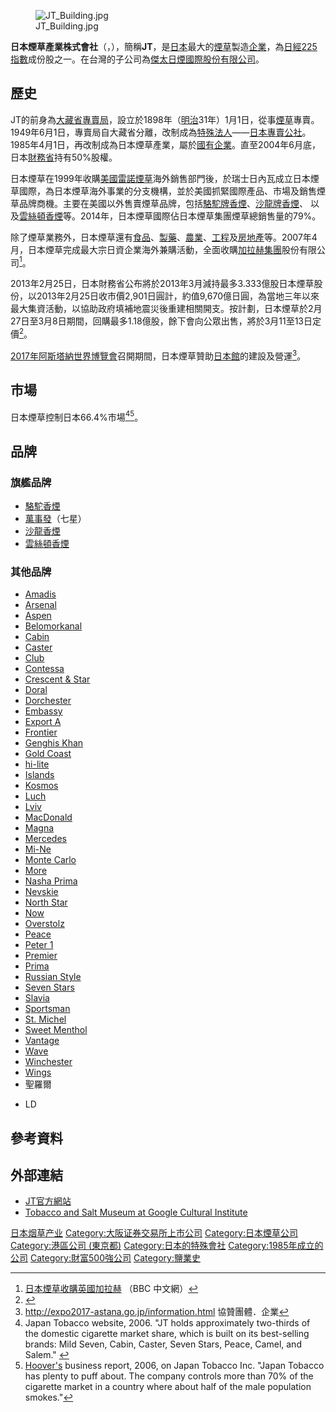 {{Otheruses|subject=一家日本菸草製造企業|other=JT的其他意思|JT}}
{{japanese|japanese=日本たばこ産業|kana=にほんたばこさんぎょう|romaji=Nihon Tabako Sangyō}}
{{Infobox_Company
| company_name   = 日本煙草產業株式會社<br/>{{lang|ja|日本たばこ産業株式会社}}
| company_name_en= Japan Tobacco Inc.
| company_logo   = [[File:Japan_Tobacco_logo.svg|150px]] 
| company_type   = [[上市公司|上市公司]]
| abbreviated_name = JT
| market_information = {{tyo|2914}}
| foundation     = 1985年4月1日
| location       = {{JPN}}<br/>[[東京都|東京都]][[港區_(東京都)|港區]][[虎之門|虎之門]]二丁目2番1号
| zip_code       = [[〒|〒]]105-8422
| telephone_no   = +81 3-3582-3111
| key_people     = [[木村宏|木村宏]]（董事兼[[CEO|CEO]]）
| industry       = [[菸草|菸草]]、[[藥品|藥品]]、[[食品|食品]]
| products       = [[香菸|香菸]]
| revenue        = {{profit}}¥ 6兆4,097億[[日円|日円]]（2008年）
| net_income     = {{profit}}¥ 2015億4200萬[[日圓|日圓]]（2005年）
| num_employees  = 45,143（2007年）
| company_slogan = ''The Delight Factory''
| homepage       = [http://www.jti.co.jp/ www.jti.co.jp]
| accounting_period = 每年3月31日
}}
[[File:JT_Building.jpg|thumb]]

'''日本煙草產業株式會社'''（{{lang-ja|日本たばこ産業株式会社}}，{{lang-en|Japan Tobacco Inc.}}），簡稱'''JT'''，是[[日本|日本]]最大的[[煙草|煙草]]製造[[企業|企業]]，為[[日經225指數|日經225指數]]成份股之一。在台灣的子公司為[[傑太日煙|傑太日煙國際股份有限公司]]。

== 歷史 ==
JT的前身為[[大藏省|大藏省]][[大藏省專賣局|專賣局]]，設立於1898年（[[明治|明治]]31年）1月1日，從事[[煙草|煙草]]專賣。1949年6月1日，專賣局自大藏省分離，改制成為[[特殊法人|特殊法人]]——[[日本專賣公社|日本專賣公社]]。1985年4月1日，再改制成為日本煙草產業，屬於[[國有企業|國有企業]]。直至2004年6月底，日本[[財務省|財務省]]持有50%股權。

日本煙草在1999年收購[[美國|美國]][[雷諾煙草|雷諾煙草]]海外銷售部門後，於瑞士日內瓦成立日本煙草國際，為日本煙草海外事業的分支機構，並於美國抓緊國際產品、市場及銷售煙草品牌商機。主要在美國以外售賣煙草品牌，包括[[駱駝牌香煙|駱駝牌香煙]]、[[沙龍牌香煙|沙龍牌香煙]]、 以及[[雲絲頓香煙|雲絲頓香煙]]等。2014年，日本煙草國際佔日本煙草集團煙草總銷售量的79%。

除了煙草業務外，日本煙草還有[[食品|食品]]、[[製藥|製藥]]、[[農業|農業]]、[[工程|工程]]及[[房地產|房地產]]等。2007年4月，日本煙草完成最大宗日資企業海外兼購活動，全面收購[[加拉赫集團|加拉赫集團]]股份有限公司<ref>[http://news.bbc.co.uk/chinese/trad/hi/newsid_6180000/newsid_6183000/6183073.stm 日本煙草收購英國加拉赫] {{Wayback|url=http://news.bbc.co.uk/chinese/trad/hi/newsid_6180000/newsid_6183000/6183073.stm |date=20210101122453 }}（BBC 中文網）</ref>。

2013年2月25日，日本財務省公布將於2013年3月減持最多3.333億股日本煙草股份，以2013年2月25日收市價2,901日圓計，約值9,670億日圓，為當地三年以來最大集資活動，以協助政府填補地震災後重建相關開支。按計劃，日本煙草於2月27日至3月8日期間，回購最多1.18億股，餘下會向公眾出售，將於3月11至13日定價<ref>{{Cite web |url=http://orientaldaily.on.cc/cnt/finance/20130226/00202_018.html |title=《財務省沽日本煙草套803億》，東方日報，2013年2月26日 |access-date=2014年2月22日 |archive-date=2021年1月1日 |archive-url=https://web.archive.org/web/20210101122520/http://orientaldaily.on.cc/cnt/finance/20130226/00202_018.html |dead-url=no }}</ref>。

[[2017年阿斯塔納世界博覽會|2017年阿斯塔納世界博覽會]]召開期間，日本煙草贊助[[2017年阿斯塔納世界博覽會日本館|日本館]]的建設及營運<ref>http://expo2017-astana.go.jp/information.html {{Wayback|url=http://expo2017-astana.go.jp/information.html |date=20170827130332 }} 協贊團體．企業</ref>。

== 市場 ==
日本煙草控制日本66.4%市場<ref>Japan Tobacco website, 2006. "JT holds approximately two-thirds of the domestic cigarette market share, which is built on its best-selling brands: Mild Seven, Cabin, Caster, Seven Stars, Peace, Camel, and Salem." {{cite web |url=http://www.jti.co.jp/JTI_E/outline/kokunai2.html |title=存档副本 |accessdate=2007-01-14 |deadurl=yes |archiveurl=https://web.archive.org/web/20061218022432/http://www.jti.co.jp/JTI_E/outline/kokunai2.html |archivedate=2006-12-18 }}</ref><ref>[[Hoover's|Hoover's]] business report, 2006, on Japan Tobacco Inc. "Japan Tobacco has plenty to puff about. The company controls more than 70% of the cigarette market in a country where about half of the male population smokes."</ref>。

== 品牌 ==
===旗艦品牌===
* [[駱駝香煙|駱駝香煙]]
* [[萬事發|萬事發]]（七星）
* [[沙龍香煙|沙龍香煙]]
* [[雲絲頓香煙|雲絲頓香煙]]

=== 其他品牌 ===
{{div col|colwidth=20em}}
* [[Amadis|Amadis]]
* [[Arsenal|Arsenal]]
* [[Aspen|Aspen]]
* [[Belomorkanal_(香煙)|Belomorkanal]]
* [[Cabin|Cabin]]
* [[Caster|Caster]]
* [[Club|Club]]
* [[Contessa|Contessa]]
* [[Crescent_&_Star|Crescent & Star]]
* [[Doral|Doral]]
* [[Dorchester_(香煙)|Dorchester]]
* [[Embassy|Embassy]]
* [[Export_A|Export A]]
* [[Frontier|Frontier]]
* [[Genghis_Khan|Genghis Khan]]
* [[Gold_Coast|Gold Coast]]
* [[hi-lite|hi-lite]]
* [[Islands|Islands]]
* [[Kosmos|Kosmos]]
* [[Luch|Luch]]
* [[Lviv|Lviv]]
* [[MacDonald|MacDonald]]
* [[Magna|Magna]]
* [[Mercedes_(香煙)|Mercedes]]
* [[Mi-Ne|Mi-Ne]]
* [[Monte_Carlo_(香煙)|Monte Carlo]]
* [[More_(香煙)|More]]
* [[Nasha_Prima|Nasha Prima]]
* [[Nevskie|Nevskie]]
* [[North_Star|North Star]]
* [[Now_(香煙)|Now]]
* [[Overstolz|Overstolz]]
* [[Peace_(香煙)|Peace]]
* [[Peter_1|Peter 1]]
* [[Premier|Premier]]
* [[Prima|Prima]]
* [[Russian_Style|Russian Style]]
* [[Seven_Stars|Seven Stars]]
* [[Slavia|Slavia]]
* [[Sportsman|Sportsman]]
* [[St._Michel|St. Michel]]
* [[Sweet_Menthol|Sweet Menthol]]
* [[Vantage|Vantage]]
* [[Wave_(香煙)|Wave]]
* [[Winchester_(香煙)|Winchester]]
* [[Wings_(香煙)|Wings]]
* 聖羅爾
{{div col end}}
* LD

==參考資料==
{{Reflist}}

==外部連結==
*[http://www.jti.co.jp/ JT官方網站] {{Wayback|url=http://www.jti.co.jp/ |date=20090508061747 }}{{ja}}
* [https://www.google.com/culturalinstitute/beta/partner/tobacco-and-salt-museum Tobacco and Salt Museum at Google Cultural Institute] {{Wayback|url=https://www.google.com/culturalinstitute/beta/partner/tobacco-and-salt-museum |date=20161130062704 }}

{{TOPIX 100}}
{{日經平均指數}}
{{特殊法人}}
{{Authority control}}
[[Category:日本烟草产业|]]
[[Category:大阪证券交易所上市公司|Category:大阪证券交易所上市公司]]
[[Category:日本煙草公司|Category:日本煙草公司]]
[[Category:港區公司_(東京都)|Category:港區公司 (東京都)]]
[[Category:日本的特殊會社|Category:日本的特殊會社]]
[[Category:1985年成立的公司|Category:1985年成立的公司]]
[[Category:財富500強公司|Category:財富500強公司]]
[[Category:鹽業史|Category:鹽業史]]
